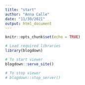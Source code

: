 ---
title: "start"
author: "Anna Calle"
date: "11/30/2021"
output: html_document
---

```{r setup, include=FALSE}
knitr::opts_chunk$set(echo = TRUE)
```



```{r}
# Load required libraries
library(blogdown)

# To start viewer
blogdown::serve_site()

# To stop viewer
# blogdown::stop_server()
```


